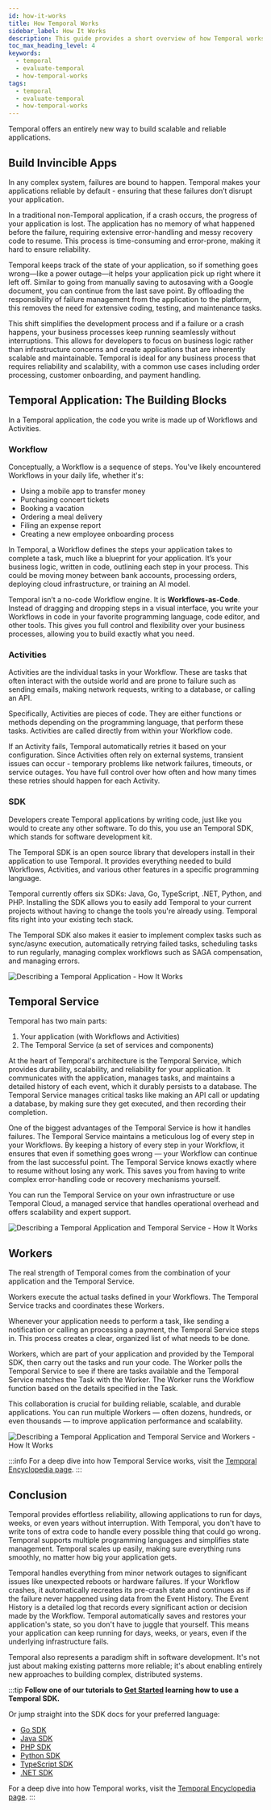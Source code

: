 ```yaml
---
id: how-it-works
title: How Temporal Works
sidebar_label: How It Works
description: This guide provides a short overview of how Temporal works. 
toc_max_heading_level: 4
keywords:
  - temporal
  - evaluate-temporal
  - how-temporal-works
tags:
  - temporal
  - evaluate-temporal
  - how-temporal-works
---
```

Temporal offers an entirely new way to build scalable and reliable applications.

## Build Invincible Apps 

In any complex system, failures are bound to happen. 
Temporal makes your applications reliable by default - ensuring that these failures don’t disrupt your application. 

In a traditional non-Temporal application, if a crash occurs, the progress of your application is lost. 
The application has no memory of what happened before the failure, requiring extensive error-handling and messy recovery code to resume. 
This process is time-consuming and error-prone, making it hard to ensure reliability.

Temporal keeps track of the state of your application, so if something goes wrong—like a power outage—it helps your application pick up right where it left off. 
Similar to going from manually saving to autosaving with a Google document, you can continue from the last save point. 
By offloading the responsibility of failure management from the application to the platform, this removes the need for extensive coding, testing, and maintenance tasks.

This shift simplifies the development process and if a failure or a crash happens, your business processes keep running seamlessly without interruptions.
This allows for developers to focus on business logic rather than infrastructure concerns and create applications that are inherently scalable and maintainable.
Temporal is ideal for any business process that requires reliability and scalability, with a common use cases including order processing, customer onboarding, and payment handling.

## Temporal Application: The Building Blocks

In a Temporal application, the code you write is made up of Workflows and Activities. 

### Workflow

Conceptually, a Workflow is a sequence of steps. 
You've likely encountered Workflows in your daily life, whether it's:
- Using a mobile app to transfer money
- Purchasing concert tickets
- Booking a vacation
- Ordering a meal delivery
- Filing an expense report
- Creating a new employee onboarding process

In Temporal, a Workflow defines the steps your application takes to complete a task, much like a blueprint for your application. 
It’s your business logic, written in code, outlining each step in your process. 
This could be moving money between bank accounts, processing orders, deploying cloud infrastructure, or training an AI model. 

Temporal isn’t a no-code Workflow engine. 
It is **Workflows-as-Code**.
Instead of dragging and dropping steps in a visual interface, you write your Workflows in code in your favorite programming language, code editor, and other tools. 
This gives you full control and flexibility over your business processes, allowing you to build exactly what you need. 

### Activities
Activities are the individual tasks in your Workflow. 
These are tasks that often interact with the outside world and are prone to failure such as sending emails, making network requests, writing to a database, or calling an API. 

Specifically, Activities are pieces of code. 
They are either functions or methods depending on the programming language, that perform these tasks. 
Activities are called directly from within your Workflow code.

If an Activity fails, Temporal automatically retries it based on your configuration. 
Since Activities often rely on external systems, transient issues can occur - temporary problems like network failures, timeouts, or service outages. 
You have full control over how often and how many times these retries should happen for each Activity. 

### SDK
Developers create Temporal applications by writing code, just like you would to create any other software. 
To do this, you use an Temporal SDK, which stands for software development kit. 

The Temporal SDK is an open source library that developers install in their application to use Temporal. 
It provides everything needed to build Workflows, Activities, and various other features in a specific programming language.

Temporal currently offers six SDKs: Java, Go, TypeScript, .NET, Python, and PHP. 
Installing the SDK allows you to easily add Temporal to your current projects without having to change the tools you're already using. 
Temporal fits right into your existing tech stack.

The Temporal SDK also makes it easier to implement complex tasks such as sync/async execution, automatically retrying failed tasks, scheduling tasks to run regularly, managing complex workflows such as SAGA compensation, and managing errors.

![Describing a Temporal Application - How It Works](/img/how-it-works/htw_application.png)

## Temporal Service 

Temporal has two main parts:
1. Your application (with Workflows and Activities)
2. The Temporal Service (a set of services and components)

At the heart of Temporal's architecture is the Temporal Service, which provides durability, scalability, and reliability for your application.
It communicates with the application, manages tasks, and maintains a detailed history of each event, which it durably persists to a database.
The Temporal Service manages critical tasks like making an API call or updating a database, by making sure they get executed, and then recording their completion.

One of the biggest advantages of the Temporal Service is how it handles failures. 
The Temporal Service maintains a meticulous log of every step in your Workflows. 
By keeping a history of every step in your Workflow, it ensures that even if something goes wrong — your Workflow can continue from the last successful point. 
The Temporal Service knows exactly where to resume without losing any work. 
This saves you from having to write complex error-handling code or recovery mechanisms yourself. 

You can run the Temporal Service on your own infrastructure or use Temporal Cloud, a managed service that handles operational overhead and offers scalability and expert support.

![Describing a Temporal Application and Temporal Service - How It Works](/img/how-it-works/htw_application_service_server.png)


## Workers
The real strength of Temporal comes from the combination of your application and the Temporal Service. 

Workers execute the actual tasks defined in your Workflows. 
The Temporal Service tracks and coordinates these Workers. 

Whenever your application needs to perform a task, like sending a notification or calling an processing a payment, the Temporal Service steps in. 
This process creates a clear, organized list of what needs to be done. 

Workers, which are part of your application and provided by the Temporal SDK, then carry out the tasks and run your code. 
The Worker polls the Temporal Service to see if there are tasks available and the Temporal Service matches the Task with the Worker.
The Worker runs the Workflow function based on the details specified in the Task.

This collaboration is crucial for building reliable, scalable, and durable applications. 
You can run multiple Workers — often dozens, hundreds, or even thousands — to improve application performance and scalability. 

![Describing a Temporal Application and Temporal Service and Workers - How It Works](/img/how-it-works/htw_application_service_workers.png)

:::info 
For a deep dive into how Temporal Service works, visit the [Temporal Encyclopedia page](/clusters).
:::


## Conclusion
Temporal provides effortless reliability, allowing applications to run for days, weeks, or even years without interruption. 
With Temporal, you don't have to write tons of extra code to handle every possible thing that could go wrong.
Temporal supports multiple programming languages and simplifies state management. 
Temporal scales up easily, making sure everything runs smoothly, no matter how big your application gets. 

Temporal handles everything from minor network outages to significant issues like unexpected reboots or hardware failures.
If your Workflow crashes, it automatically recreates its pre-crash state and continues as if the failure never happened using data from the Event History. 
The Event History is a detailed log that records every significant action or decision made by the Workflow. 
Temporal automatically saves and restores your application's state, so you don't have to juggle that yourself.
This means your application can keep running for days, weeks, or years, even if the underlying infrastructure fails.

Temporal also represents a paradigm shift in software development. 
It's not just about making existing patterns more reliable; it's about enabling entirely new approaches to building complex, distributed systems. 

:::tip
**Follow one of our tutorials to [Get Started](https://learn.temporal.io/getting_started/) learning how to use a Temporal SDK.**

Or jump straight into the SDK docs for your preferred language:

- [Go SDK](/develop/go)
- [Java SDK](/develop/java)
- [PHP SDK](/develop/php)
- [Python SDK](/develop/python)
- [TypeScript SDK](/develop/typescript)
- [.NET SDK](/develop/dotnet)

For a deep dive into how Temporal works, visit the [Temporal Encyclopedia page](/temporal).
:::
